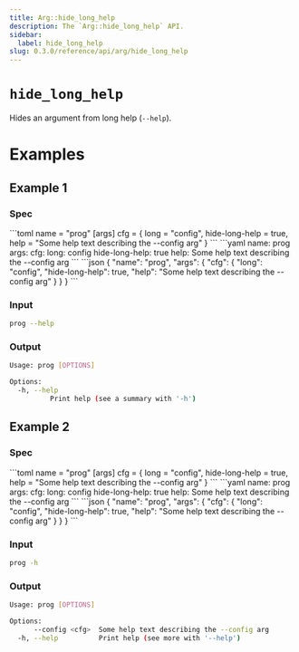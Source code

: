 ```yaml
---
title: Arg::hide_long_help
description: The `Arg::hide_long_help` API.
sidebar:
  label: hide_long_help
slug: 0.3.0/reference/api/arg/hide_long_help
---
```



# `hide_long_help` <LinkButton href="https://docs.rs/clap/latest/clap/struct.Arg.html#method.hide_long_help" icon="open-book" variant="minimal" />

<Badge text="since 0.1.0" size="small" />

Hides an argument from long help (`--help`).

# Examples

## Example 1

### Spec

<Tabs syncKey="format">
  <TabItem label="TOML">
    ```toml
    name = "prog"
    [args]
    cfg = { long = "config", hide-long-help = true, help = "Some help text describing the --config arg" }
    ```
  </TabItem>

  <TabItem label="YAML">
    ```yaml
    name: prog
    args:
      cfg:
        long: config
        hide-long-help: true
        help: Some help text describing the --config arg
    ```
  </TabItem>

  <TabItem label="JSON">
    ```json
    {
      "name": "prog",
      "args": {
        "cfg": {
          "long": "config",
          "hide-long-help": true,
          "help": "Some help text describing the --config arg"
        }
      }
    }
    ```
  </TabItem>
</Tabs>

### Input

```bash
prog --help
```

### Output

```bash
Usage: prog [OPTIONS]

Options:
  -h, --help
          Print help (see a summary with '-h')
```

## Example 2

### Spec

<Tabs syncKey="format">
  <TabItem label="TOML">
    ```toml
    name = "prog"
    [args]
    cfg = { long = "config", hide-long-help = true, help = "Some help text describing the --config arg" }
    ```
  </TabItem>

  <TabItem label="YAML">
    ```yaml
    name: prog
    args:
      cfg:
        long: config
        hide-long-help: true
        help: Some help text describing the --config arg
    ```
  </TabItem>

  <TabItem label="JSON">
    ```json
    {
      "name": "prog",
      "args": {
        "cfg": {
          "long": "config",
          "hide-long-help": true,
          "help": "Some help text describing the --config arg"
        }
      }
    }
    ```
  </TabItem>
</Tabs>

### Input

```bash
prog -h
```

### Output

```bash
Usage: prog [OPTIONS]

Options:
      --config <cfg>  Some help text describing the --config arg
  -h, --help          Print help (see more with '--help')
```
